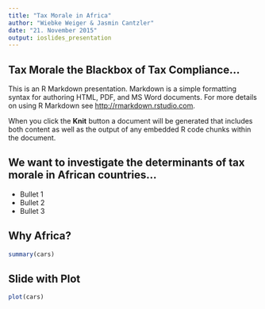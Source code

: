 ```yaml
---
title: "Tax Morale in Africa"
author: "Wiebke Weiger & Jasmin Cantzler"
date: "21. November 2015"
output: ioslides_presentation
---
```



## Tax Morale the Blackbox of Tax Compliance...

This is an R Markdown presentation. Markdown is a simple formatting syntax for authoring HTML, PDF, and MS Word documents. For more details on using R Markdown see <http://rmarkdown.rstudio.com>.

When you click the **Knit** button a document will be generated that includes both content as well as the output of any embedded R code chunks within the document.

## We want to investigate the determinants of tax morale in African countries...

- Bullet 1
- Bullet 2
- Bullet 3

## Why Africa?

```r
summary(cars)
```

## Slide with Plot

```r
plot(cars)
```

